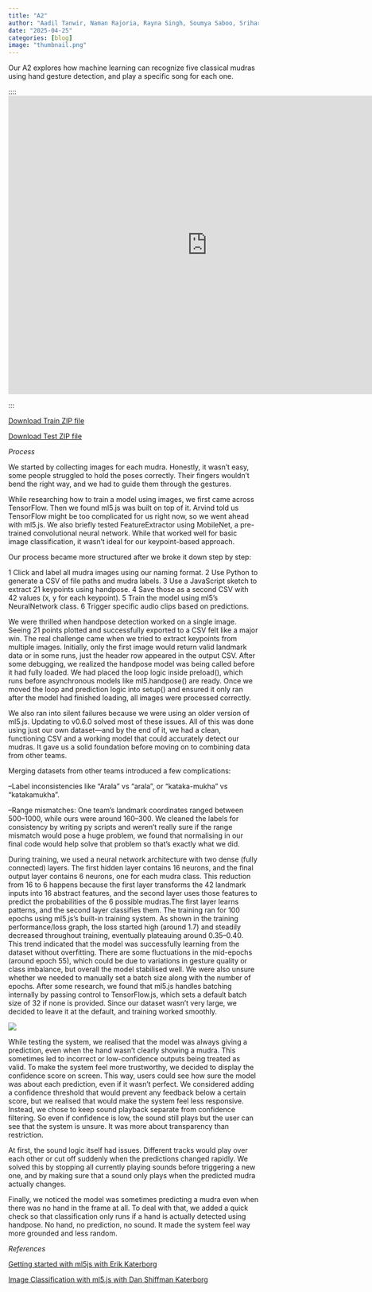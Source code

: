 ```yaml
---
title: "A2"
author: "Aadil Tanwir, Naman Rajoria, Rayna Singh, Soumya Saboo, Sriharshitha Bhagvati"
date: "2025-04-25"
categories: [blog]
image: "thumbnail.png"
---
```


Our A2 explores how machine learning can recognize five classical mudras using hand gesture detection, and play a specific song for each one.

:::: <iframe src="https://editor.p5js.org/rayna20singh20/full/QCes-2bBh" width="800" height="600" style="border: none;">

</iframe>

:::

[Download Train ZIP file](assets/train_nn.zip)

[Download Test ZIP file](assets/test_nn.zip)

*Process*

We started by collecting images for each mudra. Honestly, it wasn’t easy, some people struggled to hold the poses correctly. Their fingers wouldn’t bend the right way, and we had to guide them through the gestures.

While researching how to train a model using images, we first came across TensorFlow. Then we found ml5.js was built on top of it. Arvind told us TensorFlow might be too complicated for us right now, so we went ahead with ml5.js. We also briefly tested FeatureExtractor using MobileNet, a pre-trained convolutional neural network. While that worked well for basic image classification, it wasn’t ideal for our keypoint-based approach.

Our process became more structured after we broke it down step by step:

1 Click and label all mudra images using our naming format.
2 Use Python to generate a CSV of file paths and mudra labels.
3 Use a JavaScript sketch to extract 21 keypoints using handpose.
4 Save those as a second CSV with 42 values (x, y for each keypoint).
5 Train the model using ml5's NeuralNetwork class.
6 Trigger specific audio clips based on predictions.

We were thrilled when handpose detection worked on a single image. Seeing 21 points plotted and successfully exported to a CSV felt like a major win. The real challenge came when we tried to extract keypoints from multiple images. Initially, only the first image would return valid landmark data or in some runs, just the header row appeared in the output CSV. After some debugging, we realized the handpose model was being called before it had fully loaded. We had placed the loop logic inside preload(), which runs before asynchronous models like ml5.handpose() are ready. Once we moved the loop and prediction logic into setup() and ensured it only ran after the model had finished loading, all images were processed correctly.

We also ran into silent failures because we were using an older version of ml5.js. Updating to v0.6.0 solved most of these issues. All of this was done using just our own dataset—and by the end of it, we had a clean, functioning CSV and a working model that could accurately detect our mudras. It gave us a solid foundation before moving on to combining data from other teams.

Merging datasets from other teams introduced a few complications:

--Label inconsistencies like "Arala" vs "arala", or "kataka-mukha" vs "katakamukha".

--Range mismatches: One team’s landmark coordinates ranged between 500–1000, while ours were around 160–300. We cleaned the labels for consistency by writing py scripts and weren't really sure if the range mismatch would pose a huge problem, we found that normalising in our final code would help solve that problem so that's exactly what we did.

During training, we used a neural network architecture with two dense (fully connected) layers. The first hidden layer contains 16 neurons, and the final output layer contains 6 neurons, one for each mudra class. This reduction from 16 to 6 happens because the first layer transforms the 42 landmark inputs into 16 abstract features, and the second layer uses those features to predict the probabilities of the 6 possible mudras.The first layer learns patterns, and the second layer classifies them. The training ran for 100 epochs using ml5.js’s built-in training system. As shown in the training performance/loss graph, the loss started high (around 1.7) and steadily decreased throughout training, eventually plateauing around 0.35–0.40. This trend indicated that the model was successfully learning from the dataset without overfitting. There are some fluctuations in the mid-epochs (around epoch 55), which could be due to variations in gesture quality or class imbalance, but overall the model stabilised well. We were also unsure whether we needed to manually set a batch size along with the number of epochs. After some research, we found that ml5.js handles batching internally by passing control to TensorFlow.js, which sets a default batch size of 32 if none is provided. Since our dataset wasn’t very large, we decided to leave it at the default, and training worked smoothly.

![](performance.JPG)

While testing the system, we realised that the model was always giving a prediction, even when the hand wasn't clearly showing a mudra. This sometimes led to incorrect or low-confidence outputs being treated as valid. To make the system feel more trustworthy, we decided to display the confidence score on screen. This way, users could see how sure the model was about each prediction, even if it wasn't perfect. We considered adding a confidence threshold that would prevent any feedback below a certain score, but we realised that would make the system feel less responsive. Instead, we chose to keep sound playback separate from confidence filtering. So even if confidence is low, the sound still plays but the user can see that the system is unsure. It was more about transparency than restriction. 

At first, the sound logic itself had issues. Different tracks would play over each other or cut off suddenly when the predictions changed rapidly. We solved this by stopping all currently playing sounds before triggering a new one, and by making sure that a sound only plays when the predicted mudra actually changes.

Finally, we noticed the model was sometimes predicting a mudra even when there was no hand in the frame at all. To deal with that, we added a quick check so that classification only runs if a hand is actually detected using handpose. No hand, no prediction, no sound. It made the system feel way more grounded and less random.

*References*

[Getting started with ml5js with Erik Katerborg](https://medium.com/aixdesign/getting-started-with-ml5-js-tutorial-part-iii-yoga-pose-detection-8b4609f122ab)

[Image Classification with ml5.js with Dan Shiffman Katerborg](https://www.youtube.com/watch?v=pbjR20eTLVs&t=33s)
